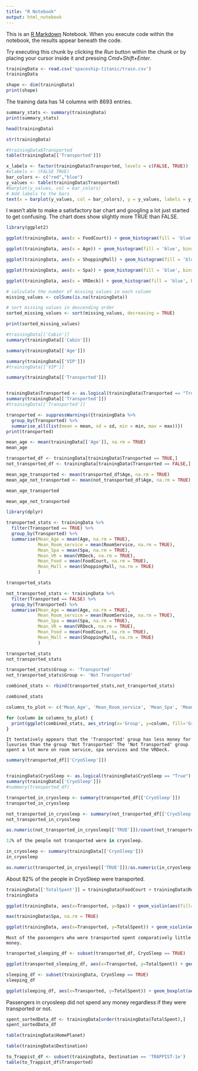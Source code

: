 ```yaml
---
title: "R Notebook"
output: html_notebook
---
```


This is an [R Markdown](http://rmarkdown.rstudio.com) Notebook. When you execute code within the notebook, the results appear beneath the code.

Try executing this chunk by clicking the *Run* button within the chunk or by placing your cursor inside it and pressing *Cmd+Shift+Enter*.

```r
trainingData <- read.csv('spaceship-titanic/train.csv')
trainingData
```

```r
shape <- dim(trainingData)
print(shape)
```

The training data has 14 columns with 8693 entries.

```r
summary_stats <- summary(trainingData)
print(summary_stats)
```

```r
head(trainingData)
```

```r
str(trainingData)
```

```r
#trainingData$Transported
table(trainingData[['Transported']])
```

```r
x_labels <- factor(trainingData$Transported, levels = c(FALSE, TRUE))
#xlabels <- (FALSE TRUE)
bar_colors <- c("red","blue")
y_values <- table(trainingData$Transported)
#barplot(y_values, col = bar_colors)
# Add labels to the bars
text(x = barplot(y_values, col = bar_colors), y = y_values, labels = y_values, pos = 3, cex = 0.8)
```

I wasn't able to make a satisfactory bar chart and googling a lot just started to get confusing. The chart does show slightly more TRUE than FALSE.

```r
library(ggplot2)


```

```r
ggplot(trainingData, aes(x = FoodCourt)) + geom_histogram(fill = 'blue', bins = 50)
```

```r
ggplot(trainingData, aes(x = Age)) + geom_histogram(fill = 'blue', bins = 50)
```

```r
ggplot(trainingData, aes(x = ShoppingMall) + geom_histogram(fill = 'blue', bins = 50)
```

```r
ggplot(trainingData, aes(x = Spa)) + geom_histogram(fill = 'blue', bins = 50)
```

```r
ggplot(trainingData, aes(x = VRDeck)) + geom_histogram(fill = 'blue', bins = 50)
```

```r
# calculate the number of missing values in each column
missing_values <- colSums(is.na(trainingData))

# sort missing values in descending order
sorted_missing_values <- sort(missing_values, decreasing = TRUE)

print(sorted_missing_values)
```

```r
#trainingData[['Cabin']]
summary(trainingData[['Cabin']])
```

```r
summary(trainingData[['Age']])
```

```r
summary(trainingData[['VIP']])
#trainingData[['VIP']]
```

```r
summary(trainingData[['Transported']])
```

```Transported
```

```r
trainingData$Transported <- as.logical(trainingData$Transported == "True")
summary(trainingData[['Transported']])
#trainingData[['Transported']]
```

```r
transported <- suppressWarnings({trainingData %>%
  group_by(Transported) %>%
  summarise_all(list(mean = mean, sd = sd, min = min, max = max))})
print(transported)
```

```r
mean_age <- mean(trainingData[['Age']], na.rm = TRUE)
mean_age
```

```r
transported_df <- trainingData[trainingData$Transported == TRUE,]
not_transported_df <- trainingData[trainingData$Transported == FALSE,]
```

```r
mean_age_transported <- mean(transported_df$Age, na.rm = TRUE)
mean_age_not_transported <- mean(not_transported_df$Age, na.rm = TRUE)
```

```r
mean_age_transported
```

```r
mean_age_not_transported
```

```r
library(dplyr)

transported_stats <- trainingData %>%
  filter(Transported == TRUE) %>%
  group_by(Transported) %>%
  summarise(Mean_Age = mean(Age, na.rm = TRUE),
            Mean_Room_service = mean(RoomService, na.rm = TRUE),
            Mean_Spa = mean(Spa, na.rm = TRUE),
            Mean_VR = mean(VRDeck, na.rm = TRUE),
            Mean_Food = mean(FoodCourt, na.rm = TRUE),
            Mean_Mall = mean(ShoppingMall, na.rm = TRUE)
            )
```

```r
transported_stats
```

```r
not_transported_stats <- trainingData %>%
  filter(Transported == FALSE) %>%
  group_by(Transported) %>%
  summarise(Mean_Age = mean(Age, na.rm = TRUE),
            Mean_Room_service = mean(RoomService, na.rm = TRUE),
            Mean_Spa = mean(Spa, na.rm = TRUE),
            Mean_VR = mean(VRDeck, na.rm = TRUE),
            Mean_Food = mean(FoodCourt, na.rm = TRUE),
            Mean_Mall = mean(ShoppingMall, na.rm = TRUE)
            )
```

```r
transported_stats
not_transported_stats
```

```r
transported_stats$Group <- 'Transported'
not_transported_stats$Group <- 'Not Transported'

combined_stats <- rbind(transported_stats,not_transported_stats)

combined_stats
```

```r
columns_to_plot <- c('Mean_Age', 'Mean_Room_service', 'Mean_Spa', 'Mean_VR', 'Mean_Food', 'Mean_Mall')

for (column in columns_to_plot) {
  print(ggplot(combined_stats, aes_string(x='Group', y=column, fill='Group')) + geom_bar(stat='identity', position = 'dodge') + labs(title = paste("Comparison of", column), x="Group", y=column, fill="Group"))
}
```

```There

It tentatively appears that the 'Transported' group has less money for luxuries than the group 'Not Transported' The 'Not Transported' group spent a lot more on room service, spa services and the VRDeck.
```

```r
summary(transported_df[['CryoSleep']])
```

```CryoSleep
```

```r
trainingData$CryoSleep <- as.logical(trainingData$CryoSleep == "True")
summary(trainingData[['CryoSleep']])
#summary(transported_df)
```

```r
transported_in_cryosleep <- summary(transported_df[['CryoSleep']])
transported_in_cryosleep
```

```r
not_transported_in_cryosleep <- summary(not_transported_df[['CryoSleep']])
not_transported_in_cryosleep
```

```r
as.numeric(not_transported_in_cryosleep[['TRUE']])/count(not_transported_df)
```

```r
12% of the people not transported were in cryosleep.
```

```r
in_cryosleep <- summary(trainingData[['CryoSleep']])
in_cryosleep
```

```r
as.numeric(transported_in_cryosleep[['TRUE']])/as.numeric(in_cryosleep[['TRUE']])
```

About 82% of the people in CryoSleep were transported.

```r
trainingData[['TotalSpent']] = trainingData$FoodCourt + trainingData$RoomService + trainingData$Spa + trainingData$VRDeck + trainingData$ShoppingMall
trainingData
```

```r
ggplot(trainingData, aes(x=Transported, y=Spa)) + geom_violin(aes(fill=Transported), trim=FALSE) + labs(x="Transported", y="Spa")
```

```r
max(trainingData$Spa, na.rm = TRUE)
```

```r
ggplot(trainingData, aes(x=Transported, y=TotalSpent)) + geom_violin(aes(fill=Transported), trim=FALSE) + labs(x="Transported", y="Total Spent")
```

```The
Most of the passengers who were transported spent comparatively little money.
```

```r
transported_sleeping_df <- subset(transported_df, CryoSleep == TRUE)
```

```r
ggplot(transported_sleeping_df, aes(x=Transported, y=TotalSpent)) + geom_boxplot(aes(fill=Transported)) + labs(x="Transported", y="Total Spent")
```

```r
sleeping_df <- subset(trainingData, CryoSleep == TRUE)
sleeping_df
```

```r
ggplot(sleeping_df, aes(x=Transported, y=TotalSpent)) + geom_boxplot(aes(fill=Transported)) + labs(x="Transported", y="Total Spent")
```

Passengers in cryosleep did not spend any money regardless if they were transported or not.

```r
spent_sortedData_df <- trainingData[order(trainingData$TotalSpent),]
spent_sortedData_df
```

```r
table(trainingData$HomePlanet)
```

```r
table(trainingData$Destination)
```

```r
to_Trappist_df <- subset(trainingData, Destination == 'TRAPPIST-1e')
table(to_Trappist_df$Transported)
```

